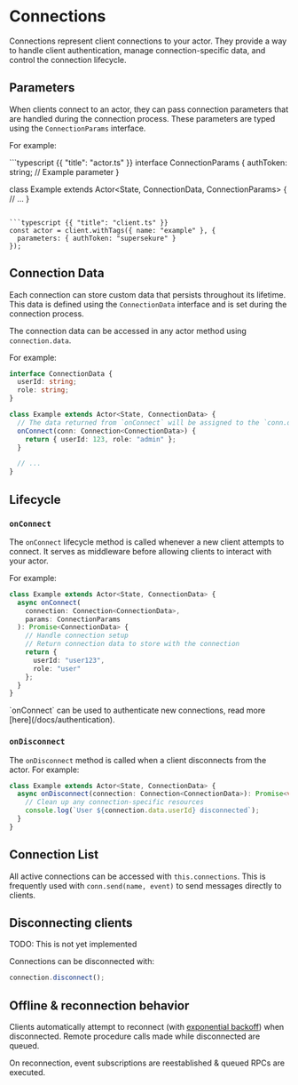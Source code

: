 # Connections

Connections represent client connections to your actor. They provide a way to handle client authentication, manage connection-specific data, and control the connection lifecycle.

## Parameters

When clients connect to an actor, they can pass connection parameters that are handled during the connection process. These parameters are typed using the `ConnectionParams` interface.

For example:

<CodeGroup>
```typescript {{ "title": "actor.ts" }}
interface ConnectionParams {
  authToken: string;  // Example parameter
}

class Example extends Actor<State, ConnectionData, ConnectionParams> {
  // ...
}
```

```typescript {{ "title": "client.ts" }}
const actor = client.withTags({ name: "example" }, {
  parameters: { authToken: "supersekure" }
});
```
</CodeGroup>

## Connection Data

Each connection can store custom data that persists throughout its lifetime. This data is defined using the `ConnectionData` interface and is set during the connection process.

The connection data can be accessed in any actor method using `connection.data`.

For example:

```typescript {{ "title": "actor.ts" }}
interface ConnectionData {
  userId: string;
  role: string;
}

class Example extends Actor<State, ConnectionData> {
  // The data returned from `onConnect` will be assigned to the `conn.data`
  onConnect(conn: Connection<ConnectionData>) {
    return { userId: 123, role: "admin" };
  }

  // ...
}
```


## Lifecycle

### `onConnect`

The `onConnect` lifecycle method is called whenever a new client attempts to connect. It serves as middleware before allowing clients to interact with your actor.


For example:

```typescript
class Example extends Actor<State, ConnectionData> {
  async onConnect(
    connection: Connection<ConnectionData>,
    params: ConnectionParams
  ): Promise<ConnectionData> {
    // Handle connection setup
    // Return connection data to store with the connection
    return {
      userId: "user123",
      role: "user"
    };
  }
}
```

<Tip>
  `onConnect` can be used to authenticate new connections, read more [here](/docs/authentication).
</Tip>

### `onDisconnect`

The `onDisconnect` method is called when a client disconnects from the actor. For example:

```typescript
class Example extends Actor<State, ConnectionData> {
  async onDisconnect(connection: Connection<ConnectionData>): Promise<void> {
    // Clean up any connection-specific resources
    console.log(`User ${connection.data.userId} disconnected`);
  }
}
```

## Connection List

All active connections can be accessed with `this.connections`.  This is frequently used with `conn.send(name, event)` to send messages directly to clients.

## Disconnecting clients

TODO: This is not yet implemented

Connections can be disconnected with:

```typescript
connection.disconnect();
```

## Offline & reconnection behavior

Clients automatically attempt to reconnect (with [exponential backoff](https://docs.aws.amazon.com/prescriptive-guidance/latest/cloud-design-patterns/retry-backoff.html)) when disconnected. Remote procedure calls made while disconnected are queued.

On reconnection, event subscriptions are reestablished & queued RPCs are executed.
